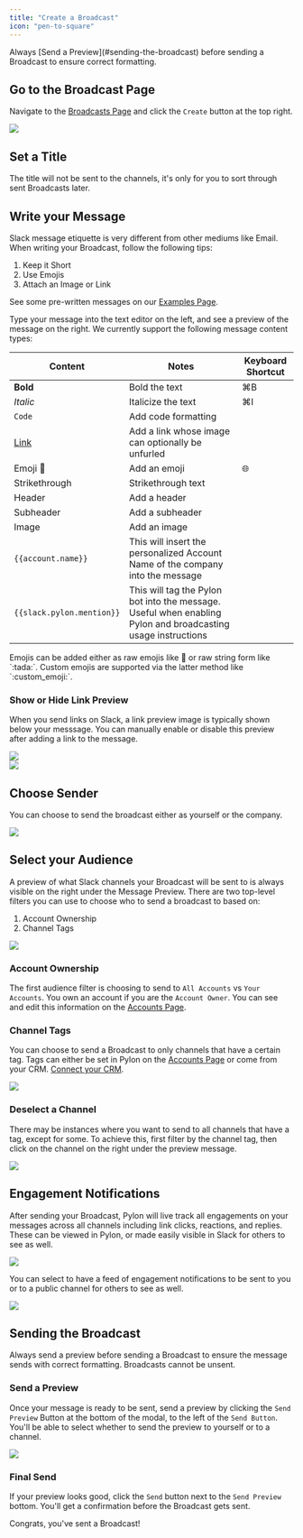 ```yaml
---
title: "Create a Broadcast"
icon: "pen-to-square"
---
```


<Warning>
  Always [Send a Preview](#sending-the-broadcast) before sending a Broadcast to
  ensure correct formatting.
</Warning>

## Go to the Broadcast Page

Navigate to the [Broadcasts Page](https://app.usepylon.com/broadcast) and click
the `Create` button at the top right.

<Frame>
  <img src="/images/create-broadcast-empty-modal.png" />
</Frame>

## Set a Title

The title will not be sent to the channels, it's only for you to sort through
sent Broadcasts later.

## Write your Message

Slack message etiquette is very different from other mediums like Email. When
writing your Broadcast, follow the following tips:

1. Keep it Short
2. Use Emojis
3. Attach an Image or Link

<Tip>See some pre-written messages on our [Examples Page](/examples).</Tip>

Type your message into the text editor on the left, and see a preview of the
message on the right. We currently support the following message content types:

| Content                      | Notes                                                                                                        | Keyboard Shortcut |
| ---------------------------- | ------------------------------------------------------------------------------------------------------------ | ----------------- |
| **Bold**                     | Bold the text                                                                                                | ⌘B                |
| _Italic_                     | Italicize the text                                                                                           | ⌘I                |
| `Code`                       | Add code formatting                                                                                          |                   |
| [Link](https://usepylon.com) | Add a link whose image can optionally be unfurled                                                            |                   |
| Emoji 🙂                     | Add an emoji                                                                                                 | 🌐                |
| Strikethrough                | Strikethrough text                                                                                           |                   |
| Header                       | Add a header                                                                                                 |                   |
| Subheader                    | Add a subheader                                                                                              |                   |
| Image                        | Add an image                                                                                                 |                   |
| `{{account.name}}`           | This will insert the personalized Account Name of the company into the message                               |                   |
| `{{slack.pylon.mention}}`    | This will tag the Pylon bot into the message. Useful when enabling Pylon and broadcasting usage instructions |                   |

<Tip>
  Emojis can be added either as raw emojis like 🎉 or raw string form like
  `:tada:`. Custom emojis are supported via the latter method like
  `:custom_emoji:`.
</Tip>

### Show or Hide Link Preview

When you send links on Slack, a link preview image is typically shown below your
messsage. You can manually enable or disable this preview after adding a link to
the message.

<Frame>
  <img src="/images/create-broadcast-link.png" />
</Frame>

<br />
<Frame caption="The Link Preview is everything to the right of the grey bar under main message">
  <img src="/images/create-broadcast-link-preview.png" />
</Frame>

## Choose Sender

You can choose to send the broadcast either as yourself or the company.

<Frame>
  <img src="/images/create-broadcast-send-as.png" />
</Frame>

## Select your Audience

A preview of what Slack channels your Broadcast will be sent to is always
visible on the right under the Message Preview. There are two top-level filters
you can use to choose who to send a broadcast to based on:

1. Account Ownership
2. Channel Tags

<Frame>
  <img src="/images/create-broadcast-audience.png" />
</Frame>

### Account Ownership

The first audience filter is choosing to send to `All Accounts` vs
`Your Accounts`. You own an account if you are the `Account Owner`. You can see
and edit this information on the
[Accounts Page](https://app.usepylon.com/accounts).

### Channel Tags

You can choose to send a Broadcast to only channels that have a certain tag.
Tags can either be set in Pylon on the
[Accounts Page](https://app.usepylon.com/accounts) or come from your CRM.
[Connect your CRM](#).

<Frame>
  <img src="/images/create-broadcast-tags.png" />
</Frame>

### Deselect a Channel

There may be instances where you want to send to all channels that have a tag,
except for some. To achieve this, first filter by the channel tag, then click on
the channel on the right under the preview message.

<Frame>
  <img src="/images/create-broadcast-delete.png" />
</Frame>

## Engagement Notifications

After sending your Broadcast, Pylon will live track all engagements on your
messages across all channels including link clicks, reactions, and replies.
These can be viewed in Pylon, or made easily visible in Slack for others to see
as well.

<Frame>
  <img src="/images/create-broadcast-engagement.png" />
</Frame>

You can select to have a feed of engagement notifications to be sent to you or
to a public channel for others to see as well.

<Frame caption="What the engagement notifications look like in Slack">
  <img src="/images/create-broadcast-engagement-slack.png" />
</Frame>

## Sending the Broadcast

<Warning>
  Always send a preview before sending a Broadcast to ensure the message sends
  with correct formatting. Broadcasts cannot be unsent.
</Warning>

### Send a Preview

Once your message is ready to be sent, send a preview by clicking the
`Send Preview` Button at the bottom of the modal, to the left of the
`Send Button`. You'll be able to select whether to send the preview to yourself
or to a channel.

<Frame>
  <img src="/images/create-broadcast-preview-modal.png" />
</Frame>

### Final Send

If your preview looks good, click the `Send` button next to the `Send Preview`
bottom. You'll get a confirmation before the Broadcast gets sent.

<Check>Congrats, you've sent a Broadcast!</Check>
